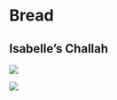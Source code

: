 # Bread {.unnumbered}

## Isabelle's Challah {.unnumbered}

![](assets/challah_recipe.png)

![](assets/challahPhotoRound.png)
